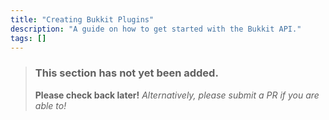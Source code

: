 ```yaml
---
title: "Creating Bukkit Plugins"
description: "A guide on how to get started with the Bukkit API."
tags: []
---
```


> ### This section has not yet been added.
> **Please check back later!** *Alternatively, please submit a PR if you are able to!*

<v comment="What is Bukkit, spigot, paper, and downstream." />
<v comment="A basic guide on how to create Bukkit plugins. Structure and stuff, links to relevant javadocs, overview of systems, etc." />